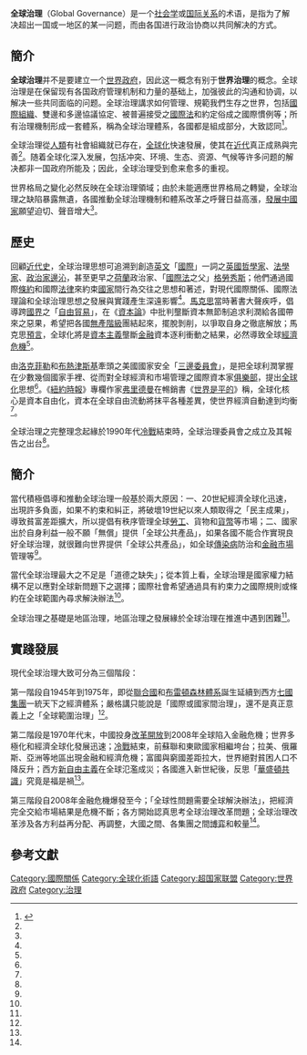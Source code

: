{{Onesource|time=2021-09-14T04:25:15+00:00}}
{{治理}}
'''全球治理'''（Global Governance）是一个[[社会学|社会学]]或[[国际关系|国际关系]]的术语，是指为了解决超出一国或一地区的某一问题，而由各国进行政治协商以共同解决的方式。

==簡介==
'''全球治理'''并不是要建立一个[[世界政府|世界政府]]，因此这一概念有别于'''世界治理'''的概念。全球治理是在保留现有各国政府管理机制和力量的基础上，加强彼此的沟通和协调，以解决一些共同面临的问题。全球治理講求如何管理、規範我們生存之世界，包括[[國際組織|國際組織]]、雙邊和多邊協議協定、被普遍接受之[[國際法|國際法]]和約定俗成之國際慣例等；所有治理機制形成一套體系，稱為全球治理體系，各國都是組成部分，大致認同<ref name=全>{{cite book |author=（前[[國務院僑務辦公室|國務院僑務辦公室]]副主任）[[何亞非|何亞非]] |title=《全球治理與中國的歷史選擇》 |publisher=[[中華書局（香港）|中華書局（香港）]] |year=2015 |edition=初版 }}</ref>{{rp|1}}。

全球治理從[[人類|人類]]有社會組織就已存在，[[全球化|全球化]]快速發展，使其在[[近代史|近代]]真正成熟與完善<ref name=全/>{{rp|1}}。随着全球化深入发展，包括冲突、环境、生态、资源、气候等许多问题的解决都非一国政府所能及；因此，全球治理受到愈来愈多的重视。

世界格局之變化必然反映在全球治理領域；由於未能適應世界格局之轉變，全球治理之缺陷暴露無遺，各國推動全球治理機制和體系改革之呼聲日益高漲，[[發展中國家|發展中國家]]願望迫切、聲音增大<ref name=全/>{{rp|4}}。

==歷史==
回顧[[近代史|近代史]]，全球治理思想可追溯到創造[[英文|英文]]「[[國際|國際]]」一詞之[[英國|英國]][[哲學家|哲學家]]、[[法學家|法學家]]、[[政治家|政治家]][[邊沁|邊沁]]，甚至更早之[[荷蘭|荷蘭]]政治家、「[[國際法|國際法]]之父」[[格勞秀斯|格勞秀斯]]；他們通過國際[[條約|條約]]和國際[[法律|法律]]來約束[[國家|國家]]間行為交往之思想和著述，對現代國際關係、國際法理論和全球治理思想之發展與實踐產生深遠影響<ref name=全/>{{rp|21}}。[[馬克思|馬克思]]當時著書大聲疾呼，倡導跨[[國界|國界]]之「[[自由貿易|自由貿易]]」，在《[[資本論|資本論]]》中批判壟斷資本無節制追求利潤給各國帶來之惡果，希望把各國[[無產階級|無產階級]]團結起來，擺脫剝削，以爭取自身之徹底解放；馬克思[[預言|預言]]，全球化將是[[資本主義|資本主義]]壟斷[[金融|金融]]資本逐利衝動之結果，必然導致全球[[經濟危機|經濟危機]]<ref name=全/>{{rp|21-22}}。

由[[洛克菲勒|洛克菲勒]]和[[布熱津斯基|布熱津斯基]]牽頭之美國國家安全「[[三邊委員會|三邊委員會]]」，是把全球利潤掌握在少數幾個國家手裡、從而對全球經濟和市場管理之國際資本家[[俱樂部|俱樂部]]，提出[[全球化|全球化]]思想<ref name=全/>{{rp|22}}。《[[紐約時報|紐約時報]]》專欄作家[[弗里德曼|弗里德曼]]在𣈱銷書《[[世界是平的|世界是平的]]》稱，全球化核心是資本自由化，資本在全球自由流動將抹平各種差異，使世界經濟自動達到均衡<ref name=全/>{{rp|22}}。

全球治理之完整理念起緣於1990年代[[冷戰|冷戰]]結束時，全球治理委員會之成立及其報告之出台<ref name=全/>{{rp|22}}。

==簡介==
當代積極倡導和推動全球治理一般基於兩大原因：一、20世紀經濟全球化迅速，出現許多負面，如果不約束和糾正，將破壞19世紀以來人類取得之「民主成果」，導致貧富差距擴大，所以提倡有秩序管理全球[[勞工|勞工]]、貨物和[[貨幣|貨幣]]等市場；二、國家出於自身利益一般不願「無償」提供「全球公共產品」，如果各國不能合作實現良好全球治理，就很難向世界提供「全球公共產品」，如全球[[傳染病|傳染病]]防治和[[金融市場|金融市場]]管理等<ref name=全/>{{rp|25}}。

當代全球治理最大之不足是「道德之缺失」；從本質上看，全球治理是國家權力結構不足以應對全球新問題下之選擇；國際社會希望通過具有約束力之國際規則或條約在全球範圍內尋求解決辦法<ref name=全/>{{rp|25}}。

全球治理之基礎是地區治理，地區治理之發展緣於全球治理在推進中遇到困難<ref name=全/>{{rp|26}}。

==實踐發展==
現代全球治理大致可分為三個階段：

第一階段自1945年到1975年，即從[[聯合國|聯合國]]和[[布雷頓森林體系|布雷頓森林體系]]誕生延續到西方[[七國集團|七國集團]]一統天下之經濟體系；嚴格講只能說是「國際或國家間治理」，還不是真正意義上之「全球範圍治理」<ref name=全/>{{rp|28}}。

第二階段是1970年代末，中國投身[[改革開放|改革開放]]到2008年全球陷入金融危機；世界多極化和經濟全球化發展迅速；[[冷戰|冷戰]]結束，前蘇聯和東歐國家相繼垮台；拉美、俄羅斯、亞洲等地區出現金融和經濟危機；富國與窮國差距拉大，世界絕對貧困人口不降反升；西方[[新自由主義|新自由主義]]在全球氾濫成災；各國進入新世紀後，反思「[[華盛頓共識|華盛頓共識]]」究竟是福是禍<ref name=全/>{{rp|28-29}}。

第三階段自2008年金融危機爆發至今；「全球性問題需要全球解決辦法」，把經濟完全交給市場結果是危機不斷；各方開始認真思考全球治理改革問題；全球治理改革涉及各方利益再分配、再調整，大國之間、各集團之間[[博弈|博弈]]和較量<ref name=全/>{{rp|29}}。

==參考文獻==
{{reflist}}

{{超国家主义和世界政府专题}}
{{全球化}}

[[Category:國際關係|Category:國際關係]]
[[Category:全球化術語|Category:全球化術語]]
[[Category:超国家联盟|Category:超国家联盟]]
[[Category:世界政府|Category:世界政府]]
[[Category:治理|Category:治理]]